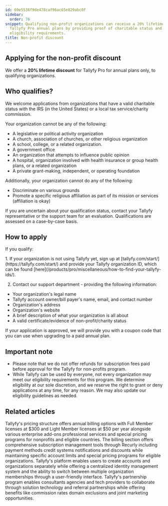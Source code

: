 ```yaml
---
id: 69e5538f9de478caf96ac65e829abc0f
sidebar:
  order: 76
snippet: Qualifying non-profit organizations can receive a 20% lifetime discount on
  Tallyfy Pro annual plans by providing proof of charitable status and meeting specific
  eligibility requirements.
title: Non-profit discount
---
```



## Applying for the non-profit discount

We offer a **20% lifetime discount** for Tallyfy Pro for annual plans only, to qualifying organizations.

## Who qualifies?

We welcome applications from organizations that have a valid charitable status with the IRS (in the United States) or a local tax service/charity commission.

Your organization cannot be any of the following:

- A legislative or political activity organization
- A church, association of churches, or other religious organization
- A school, college, or a related organization.
- A government office
- An organization that attempts to influence public opinion
- A hospital, organization involved with health insurance or group health plans, or a related organization
- A private grant-making, independent, or operating foundation

Additionally, your organization cannot do any of the following:

- Discriminate on various grounds
- Promote a specific religious affiliation as part of its mission or services (affiliation is okay)

If you are uncertain about your qualification status, contact your Tallyfy representative or the support team for an evaluation. Qualifications are assessed on a case-by-case basis.

## How to apply

If you qualify:

<Steps>
1. If your organization is not using Tallyfy yet, sign up at [tallyfy.com/start/](https://tallyfy.com/start/) and provide your Tallyfy organization ID, which can be found [here](/products/pro/miscellaneous/how-to-find-your-tallyfy-ids/).

2. Contact our support department - providing the following information:

- Your organization's legal name
- Tallyfy account owner/bill payer's name, email, and contact number
- Organization's address
- Organization's website
- A brief description of what your organization is all about
- A valid certificate/evidence of non-profit/charity status
</Steps>

If your application is approved, we will provide you with a coupon code that you can use when upgrading to a paid annual plan.

## Important note

- Please note that we do not offer refunds for subscription fees paid before approval for the Tallyfy for non-profits program.
- While Tallyfy can be used by everyone, not every organization may meet our eligibility requirements for this program. We determine eligibility at our sole discretion, and we reserve the right to grant or deny applications at any time, for any reason. We may also update our eligibility guidelines as needed.


## Related articles
<CardGrid>
<LinkTitleCard header="<b>Pro > Pricing</b>" href="/products/pro/pricing/" > Tallyfy's pricing structure offers annual billing options with Full Member licenses at $300 and Light Member licenses at $50 per year alongside various enterprise add-ons professional services and special pricing programs for nonprofits and eligible countries. </LinkTitleCard>
<LinkTitleCard header="<b>Settings > Billing</b>" href="/products/pro/settings/billing/" > The billing section offers comprehensive subscription management tools through Recurly including payment methods credit systems notifications and discounts while maintaining specific account limits and special pricing programs for eligible organizations. </LinkTitleCard>
<LinkTitleCard header="<b>Tutorials > Create an organization</b>" href="/products/pro/tutorials/how-can-i-create-a-new-tallyfy-account/" > Tallyfy's platform enables users to create accounts and organizations separately while offering a centralized identity management system and the ability to switch between multiple organization memberships through a user-friendly interface. </LinkTitleCard>
<LinkTitleCard header="<b>Miscellaneous > Become a Tallyfy partner</b>" href="/products/pro/miscellaneous/how-can-i-become-a-tallyfy-partner/" > Tallyfy's partnership program enables consultants agencies and tech providers to collaborate through solution technology and referral partnerships while offering benefits like commission rates domain exclusions and joint marketing opportunities. </LinkTitleCard>
</CardGrid>